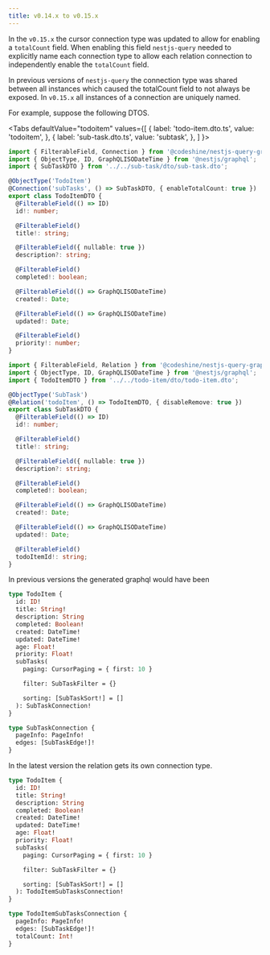 ```yaml
---
title: v0.14.x to v0.15.x
---
```



In the `v0.15.x` the cursor connection type was updated to allow for enabling a `totalCount` field. When enabling this field `nestjs-query` needed to explicitly name each connection type to allow each relation connection to independently enable the `totalCount` field.

In previous versions of `nestjs-query` the connection type was shared between all instances which caused the totalCount field to not always be exposed. In `v0.15.x` all instances of a connection are uniquely named.

For example, suppose the following DTOS.

<Tabs
  defaultValue="todoitem"
  values={[
    { label: 'todo-item.dto.ts', value: 'todoitem', },
    { label: 'sub-task.dto.ts', value: 'subtask', },
  ]
}>
<TabItem value="todoitem">

```ts title="todo-item.dto.ts"
import { FilterableField, Connection } from '@codeshine/nestjs-query-graphql';
import { ObjectType, ID, GraphQLISODateTime } from '@nestjs/graphql';
import { SubTaskDTO } from '../../sub-task/dto/sub-task.dto';

@ObjectType('TodoItem')
@Connection('subTasks', () => SubTaskDTO, { enableTotalCount: true })
export class TodoItemDTO {
  @FilterableField(() => ID)
  id!: number;

  @FilterableField()
  title!: string;

  @FilterableField({ nullable: true })
  description?: string;

  @FilterableField()
  completed!: boolean;

  @FilterableField(() => GraphQLISODateTime)
  created!: Date;

  @FilterableField(() => GraphQLISODateTime)
  updated!: Date;

  @FilterableField()
  priority!: number;
}
```

</TabItem>
<TabItem value="subtask">

```ts title="sub-task.dto.ts"
import { FilterableField, Relation } from '@codeshine/nestjs-query-graphql';
import { ObjectType, ID, GraphQLISODateTime } from '@nestjs/graphql';
import { TodoItemDTO } from '../../todo-item/dto/todo-item.dto';

@ObjectType('SubTask')
@Relation('todoItem', () => TodoItemDTO, { disableRemove: true })
export class SubTaskDTO {
  @FilterableField(() => ID)
  id!: number;

  @FilterableField()
  title!: string;

  @FilterableField({ nullable: true })
  description?: string;

  @FilterableField()
  completed!: boolean;

  @FilterableField(() => GraphQLISODateTime)
  created!: Date;

  @FilterableField(() => GraphQLISODateTime)
  updated!: Date;

  @FilterableField()
  todoItemId!: string;
}
```

</TabItem>
</Tabs>

In previous versions the generated graphql would have been

```graphql
type TodoItem {
  id: ID!
  title: String!
  description: String
  completed: Boolean!
  created: DateTime!
  updated: DateTime!
  age: Float!
  priority: Float!
  subTasks(
    paging: CursorPaging = { first: 10 }

    filter: SubTaskFilter = {}

    sorting: [SubTaskSort!] = []
  ): SubTaskConnection!
}

type SubTaskConnection {
  pageInfo: PageInfo!
  edges: [SubTaskEdge!]!
}
```

In the latest version the relation gets its own connection type.

```graphql
type TodoItem {
  id: ID!
  title: String!
  description: String
  completed: Boolean!
  created: DateTime!
  updated: DateTime!
  age: Float!
  priority: Float!
  subTasks(
    paging: CursorPaging = { first: 10 }

    filter: SubTaskFilter = {}

    sorting: [SubTaskSort!] = []
  ): TodoItemSubTasksConnection!
}

type TodoItemSubTasksConnection {
  pageInfo: PageInfo!
  edges: [SubTaskEdge!]!
  totalCount: Int!
}
```
